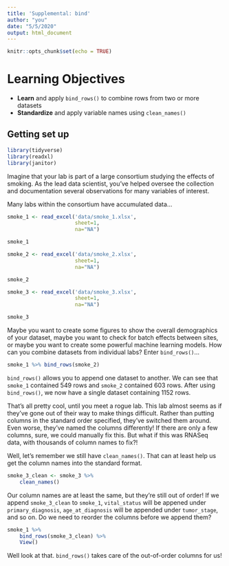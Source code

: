 ```yaml
---
title: 'Supplemental: bind'
author: "you"
date: "5/5/2020"
output: html_document
---
```


```r
knitr::opts_chunk$set(echo = TRUE)
```

# Learning Objectives

- **Learn** and apply `bind_rows()` to combine rows from two or more datasets
- **Standardize** and apply variable names using `clean_names()`


## Getting set up

```r
library(tidyverse)
library(readxl)
library(janitor)
```


Imagine that your lab is part of a large consortium studying the effects of smoking. As the lead data scientist, you've helped oversee the collection and documentation several observations for many variables of interest.

Many labs within the consortium have accumulated data...

```r
smoke_1 <- read_excel('data/smoke_1.xlsx', 
                      sheet=1, 
                      na="NA")

smoke_1
```

```r
smoke_2 <- read_excel('data/smoke_2.xlsx', 
                      sheet=1, 
                      na="NA")

smoke_2
```

```r
smoke_3 <- read_excel('data/smoke_3.xlsx', 
                      sheet=1, 
                      na="NA")

smoke_3
```

Maybe you want to create some figures to show the overall demographics of your dataset, maybe you want to check for batch effects between sites, or maybe you want to create some powerful machine learning models. How can you combine  datasets from individual labs? Enter `bind_rows()`...

```r
smoke_1 %>% bind_rows(smoke_2)
```


`bind_rows()` allows you to append one dataset to another. We can see that `smoke_1` contained 549 rows and `smoke_2` contained 603 rows. After using `bind_rows()`, we now have a single dataset containing 1152 rows.

That's all pretty cool, until you meet a rogue lab. This lab almost seems as if they've gone out of their way to make things difficult. Rather than putting columns in the standard order specified, they've switched them around. Even worse, they've named the columns differently! If there are only a few columns, sure, we could manually fix this. But what if this was RNASeq data, with thousands of column names to fix?!

Well, let's remember we still have `clean_names()`. That can at least help us get the column names into the standard format.

```r
smoke_3_clean <- smoke_3 %>%
    clean_names()
```

Our column names are at least the same, but they're still out of order! If we append `smoke_3_clean` to `smoke_1`, `vital_status` will be appened under `primary_diagnosis`, `age_at_diagnosis` will be appended under `tumor_stage`, and so on. Do we need to reorder the columns before we append them?

```r
smoke_1 %>%
    bind_rows(smoke_3_clean) %>%
    View()
```

Well look at that. `bind_rows()` takes care of the out-of-order columns for us!
